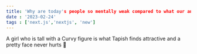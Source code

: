 ```yaml
---
title: 'Why are today's people so mentally weak compared to what our ancestors used to be?'
date : '2023-02-24' 
tags : ['next.js','nextjs', 'new']
---
```



A girl who is tall with a Curvy figure is what Tapish finds attractive and a pretty face never hurts 🌚